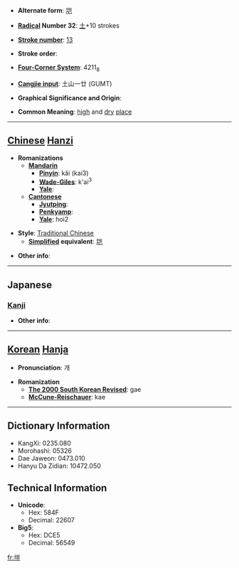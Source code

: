 * '''Alternate form''': [[垲]]

* '''[[Wiktionary:Chinese radical index| Radical]] Number 32''': [[Wiktionary:Chinese radical index 土|土]]+10 strokes

* '''[[Wiktionary:Chinese total strokes index|Stroke number]]''': [[Wiktionary:Chinese total strokes index 13|13]]

* '''Stroke order''': 

* '''[[Wiktionary:Chinese four corner index|Four-Corner System]]''': 4211<sub>8</sub>

* '''[[Wiktionary:Chinese Cangjie index|Cangjie input]]''': 土山一廿 (GUMT)

* '''Graphical Significance and Origin''': 

* '''Common Meaning''': [[high]] and [[dry]] [[place]]

----

== [[Chinese]] [[Hanzi]] ==

* '''Romanizations'''
** '''[[Mandarin]]'''
*** '''[[Pinyin]]''': kǎi (kai3)
*** '''[[Wade-Giles]]''': k'ai<sup>3</sup>
*** '''[[Yale]]''': 
** '''[[Cantonese]]'''
*** '''[[Jyutping]]''':
*** '''[[Penkyamp]]''': 
*** '''[[Yale]]''': hoi2

* '''Style''': [[Traditional Chinese]] 
** '''[[Simplified Chinese|Simplified]] equivalent''': [[垲]]

* '''Other info''': 

----

==Japanese==
===[[Kanji]]===
{{kanji|on readings=[[かい]] (kai), [[がい]] (gai)
|kun readings=
}}

* '''Other info''':  

----

== [[Korean]] [[Hanja]] ==

* '''Pronunciation''': 개

* '''Romanization'''
** '''[[The 2000 South Korean Revised Romanization|The 2000 South Korean Revised]]''': gae
** '''[[McCune-Reischauer]]''': kae

----

== Dictionary Information ==

* KangXi: 0235.080
* Morohashi: 05326
* Dae Jaweon: 0473.010
* Hanyu Da Zidian: 10472.050

== Technical Information ==

* '''Unicode''':
** Hex: 584F
** Decimal: 22607
* '''Big5''':
** Hex: DCE5
** Decimal: 56549

[[fr:塏]]